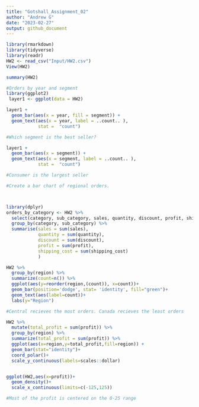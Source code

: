 ```yaml
---
title: "Gotshall_Assignment_02"
author: "Andrew G"
date: "2023-02-27"
output: github_document
---
```


```r
library(rmarkdown)
library(tidyverse)
library(readr)
HW2 <- read_csv("Input/HW2.csv")
View(HW2)

```

```r
summary(HW2)
```


```r
#Orders by year and segment
library(ggplot2)
 layer1 <- ggplot(data = HW2)

layer1 +
  geom_bar(aes(x = year, fill = segment)) +
  geom_text(aes(x = year, label = ..count.. ), 
            stat =  "count")

```
```r
#Which segment is the best seller?

layer1 +
  geom_bar(aes(x = segment)) +
  geom_text(aes(x = segment, label = ..count.. ), 
            stat =  "count")

#Consumer is the largest seller 
```
```r

#Create a bar chart of regional orders. 



library(dplyr)
orders_by_category <- HW2 %>% 
  select(category, sub_category, sales, quantity, discount, profit, shipping_cost) %>%
  group_by(category, sub_category) %>% 
  summarise(sales = sum(sales),
            quantity = sum(quantity),
            discount = sum(discount),
            profit = sum(profit),
            shipping_cost = sum(shipping_cost)
            )

HW2 %>%
  group_by(region) %>%
  summarize(count=n()) %>%
  ggplot(aes(y=reorder(region,(count)), x=count))+
  geom_bar(position='dodge', stat= 'identity', fill="green")+
  geom_text(aes(label=count))+
  labs(y="Region")

#Central recieves the most orders. Canada recieves the least orders

```

```r


HW2 %>% 
  mutate(total_profit = sum(profit)) %>%
  group_by(region) %>%
  summarize(total_profit = sum(profit)) %>%
  ggplot(aes(x=region,y=total_profit,fill=region)) +
  geom_bar(stat="identity")+
  coord_polar()+
  scale_y_continuous(labels=scales::dollar)



```
```r

ggplot(HW2,aes(x=profit))+
  geom_density()+
  scale_x_continuous(limits=c(-125,125))

#Most of the profit is centered on the 0-25 range

```

